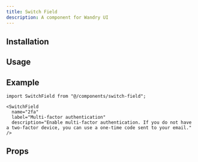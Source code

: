 ```yaml
---
title: Switch Field
description: A component for Wandry UI
---
```


## Installation

<CodeBlockCommand
  __pnpm__="pnpm dlx shadcn@latest add @wandry-ui/switch-field"
  __npm__="npx shadcn@latest add @wandry-ui/switch-field"
  __bun__="bunx --bun shadcn@latest add @wandry-ui/switch-field"
  __yarn__="yarn dlx shadcn@latest add @wandry-ui/switch-field"
/>

## Usage

<ComponentPreview
  src="/registry/examples/switch-field-demo.tsx"
  name="switch-field-demo"
  description="A component for Wandry UI"
  align="center"
/>

## Example

```tsx
import SwitchField from "@/components/switch-field";
```

```tsx
<SwitchField
  name="2fa"
  label="Multi-factor authentication"
  description="Enable multi-factor authentication. If you do not have a two-factor device, you can use a one-time code sent to your email."
/>
```

## Props

<AutoTypeTable
  path="registry/wandry-ui/switch-field.tsx"
  name="SwitchFieldProps"
/>
